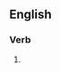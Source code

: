 ==English==

===Verb===
{{en-verb|take<,,took,taken> it up the arse}}

# {{lb|en|British}} {{alternative form of|en|take it up the ass}}